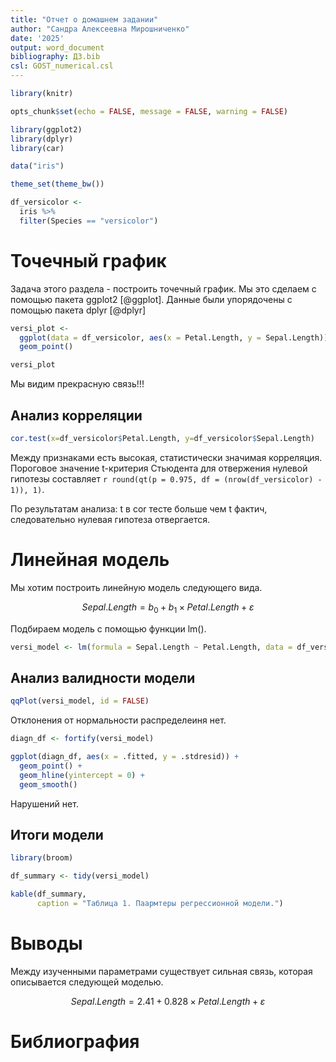 ```yaml
---
title: "Отчет о домашнем задании"
author: "Сандра Алексеевна Мирошниченко"
date: '2025'
output: word_document
bibliography: ДЗ.bib
csl: GOST_numerical.csl
---
```


```r
library(knitr)

opts_chunk$set(echo = FALSE, message = FALSE, warning = FALSE)
```


```r
library(ggplot2)
library(dplyr)
library(car)

```




```r
data("iris")

theme_set(theme_bw())

df_versicolor <-
  iris %>% 
  filter(Species == "versicolor")

```


# Точечный график

Задача этого раздела - построить точечный график. Мы это сделаем с помощью пакета ggplot2 [@ggplot]. Данные были упорядочены с помощью пакета dplyr [@dplyr]

```r
versi_plot <- 
  ggplot(data = df_versicolor, aes(x = Petal.Length, y = Sepal.Length)) +
  geom_point()
```


```r

versi_plot

```

Мы видим прекрасную связь!!!

## Анализ корреляции

```r

cor.test(x=df_versicolor$Petal.Length, y=df_versicolor$Sepal.Length)

```

Между признаками есть высокая, статистически значимая корреляция. Пороговое значение t-критерия Стьюдента для отвержения нулевой гипотезы составляет `r round(qt(p = 0.975, df = (nrow(df_versicolor) - 1)), 1)`.

По результатам анализа: t в соr тесте больше чем t фактич, cледовательно нулевая гипотеза отвергается.

# Линейная модель

Мы хотим построить линейную модель следующего вида.

$$
Sepal.Length = b_0 + b_1 \times Petal.Length + \varepsilon
$$

Подбираем модель с помощью функции lm(). 

```r
versi_model <- lm(formula = Sepal.Length ~ Petal.Length, data = df_versicolor)
```

## Анализ валидности модели

```r
qqPlot(versi_model, id = FALSE)
```

Отклонения от нормальности распределеиня нет.


```r
diagn_df <- fortify(versi_model)

ggplot(diagn_df, aes(x = .fitted, y = .stdresid)) +
  geom_point() +
  geom_hline(yintercept = 0) +
  geom_smooth()
```

Нарушений нет.

## Итоги модели

```r
library(broom)

df_summary <- tidy(versi_model)

kable(df_summary, 
      caption = "Таблица 1. Паармтеры регрессионной модели.")


```

# Выводы

Между изученными параметрами существует сильная связь, которая описывается следующей моделью.

$$
Sepal.Length = 2.41 + 0.828  \times Petal.Length + \varepsilon
$$

# Библиография
